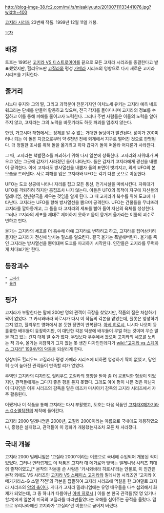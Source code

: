 http://blog-imgs-38.fc2.com/m/i/s/misakiyuuto/20100711133441076.jpg?width=400

[[고지라 시리즈]] 23번째 작품. 1999년 12월 11일 개봉.

[[목차]]

{{{#!html
<iframe width="640" height="360" src="//www.youtube.com/embed/YY5k1_juwC8" frameborder="0" allowfullscreen></iframe>
}}}

== 배경 ==
토호는 1995년 [[고지라 VS 디스트로이어]]를 끝으로 모든 고지라 시리즈를 종결한다고 발표했었지만, 헐리우드판 [[고질라]]와 평성 [[가메라]] 시리즈의 영향으로 다시 새로운 고지라 시리즈를 기획한다.

== 줄거리 ==
시노다 유지와 그의 딸, 그리고 과학분야 전문기자인 이치노세 유키는 고지라 예측 네트워크라는 단체를 만들어 활동하고 있으며, 전국 각지를 돌아다니며 고지라의 정보를 수집하고 이를 통해 피해를 줄이고자 노력한다. 그러나 주변 사람들은 이들의 노력을 알아주지 않고, 고지라는 그의 노력을 비웃기라도 하듯 파괴를 멈추지 않는다.

한편, 가고시마 해협에서는 정체를 알 수 없는 거대한 돌덩이가 발견된다. 넓이가 200미터나 되는 이 돌은 지금으로부터 약 6천년 전에 외계에서 지구로 떨어진 것으로 판명된다. 더 정밀한 조사를 위해 돌을 옮기려고 하자 갑자기 돌이 떠올라 어디론가 사라진다.

그 때, 고지라는 핵발전소를 파괴하기 위해 다시 일본에 상륙한다. 고지라와 자위대가 싸우고 있는 그곳에 갑자기 사라졌던 돌이 나타난다. 돌은 갑자기 고지라에게 광선을 내뿜어 공격한다. 이에 고지라도 방사열선을 내뿜자 돌의 표면이 벗겨지고, 외계 UFO의 본모습을 드러낸다. 서로 피해를 입은 고지라와 UFO는 각기 다른 곳으로 이동한다.

UFO는 도쿄 상공에 나타나 자리를 잡고 모든 통신, 전기시설을 마비시킨다. 자위대가 UFO를 격퇴하려 하지만 흠집조차 나지 않는다. 이들은 UFO의 목적이 지구에 자신들의 밀레니엄, 천년왕국을 세우는 것임을 알게 된다. 그 때 고지라가 복수를 위해 도쿄에 나타난다. 고지라는 UFO를 향해 방사열선을 뿜으며 공격한다. UFO는 건물들을 무너뜨려 고지라를 깔아뭉개고, 그 틈을 타 고지라의 세포를 빨아 들여 자신의 육체를 생성한다. 그러나 고지라의 세포를 제대로 제어하지 못하고 몸이 뭉개져 올가라는 이름의 괴수로 변하고 만다.

올가는 고지라의 세포를 더 흡수해 아예 고지라로 변하려고 하고, 고지라를 집어삼키려 들지만 고지라가 전신에 방사능 펄스를 일으킨다. 결국 올가는 폭발해버린다. 올가를 죽인 고지라는 방사열선을 뿜어대며 도쿄를 파괴하기 시작한다. 인간들은 고지라를 무력하게 처다보기만 한다.

== 등장괴수 ==
 * [[고지라]]
 * [[올가(고지라 시리즈)|올가]]

== 평가 ==
고지라가 부활한다는 말에 200만 명의 관객이 극장을 찾았지만, 작품의 질은 처참하기 짝이 없었다. 그 카시와바라 히로시가 다시 이 작품의 각본을 맡았는데, 플롯은 엉성하기 그지 없고, 헐리우드 영화에서 본 듯한 장면이 반복된다. [[아베 히로시]], 니시다 나오미 등 훌륭한 배우들이 등장하지만, 이 대단한 각본 덕분에 배우들이 무얼 하는 것이며 무슨 말을 하고 있는 건지 대체 알 수가 없다. 무엇보다 우주에서 왔으며 고지라의 세포를 노리는 적 괴수, 올가는 처참하기 그지 없는 못 생긴 디자인인데다가 [[wiki:"고지라 vs 스페이스 고지라" 1994년의 악몽]]을 되살리게 한다.

영상미도 헐리우드 고질라나 평성 가메라 시리즈에 비하면 엉성하기 짝이 없었고, 당연히 눈이 높아진 관객들이 만족할 리가 없었다.

주역인 고지라의 디자인도 헐리우드 고질라의 영향을 받아 좀 더 공룡틱한 형상이 되었지만, 관객들에게는 그다지 좋은 평을 듣지 못했다. 그래도 아예 평이 나쁜 것은 아닌지 이 디자인은 이후 시리즈의 감독을 맡은 테즈카 마사아키 감독의 고지라 시리즈에서 자주 활용된다.

어쨌거나 이 작품을 통해 고지라는 다시 부활했고, 토호는 다음 작품인 [[고지라X메가기라스 G소멸작전]]의 제작에 들어간다.

고지라 2000 밀레니엄은 2000년, 고질라 2000이라는 이름으로 국내에도 개봉하였으나, 흥행은 실패했고, 관객들이 이 영화가 개봉했는지조차 모른 채 사라졌다.

== 국내 개봉 ==
고지라 2000 밀레니엄은 '고질라 2000'이라는 이름으로 국내에 수입되어 개봉된 적이 있었다. 그러나 안타깝게도 이 작품은 고지라 대 메가로와 맞먹는 밀레니엄 시리즈 최대의 졸작이였고,[* 본작의 각본을 쓴 사람은 '카시와바라 히로시'라는 인물로, 이 인간은 본작 외에도 VS 시리즈인 [[고지라 VS 스페이스 고지라]]와 밀레니엄 시리즈인 '고지라 X 메가기라스-G 소멸 작전'의 각본을 집필하여 고지라 시리즈에 먹칠을 한 그야말로 고지라 시리즈의 [[악의 축]]이다. 게다가 고지라 밀레니엄에는 유명 배우들을 다수 섭외해서 화제가 되었는데, 그 중 하나가 다름아닌 [[아베 히로시]].] 이를 본 한국 관객들(몆 명 있기나 할까)에게 일본이 미국의 고질라를 따라만들었다는 오해를 심어주는 공적을 올렸다. 덤으로 우리나라에선 고지라가 '고질라'란 이름으로 굳어져 버렸다.
